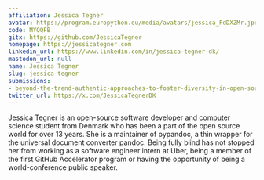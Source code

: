 ```yaml
---
affiliation: Jessica Tegner
avatar: https://program.europython.eu/media/avatars/jessica_FdDXZMr.jpeg
code: MYQQFB
gitx: https://github.com/JessicaTegner
homepage: https://jessicategner.com
linkedin_url: https://www.linkedin.com/in/jessica-tegner-dk/
mastodon_url: null
name: Jessica Tegner
slug: jessica-tegner
submissions:
- beyond-the-trend-authentic-approaches-to-foster-diversity-in-open-source
twitter_url: https://x.com/JessicaTegnerDK
---
```


Jessica Tegner is an open-source software developer and computer science student from Denmark who has been a part of the open source world for over 13 years. She is a maintainer of pypandoc, a thin wrapper for the universal document converter pandoc. Being fully blind has not stopped her from working as a software engineer intern at Uber, being a member of the first GitHub Accelerator program or having the opportunity of being a world-conference public speaker.

